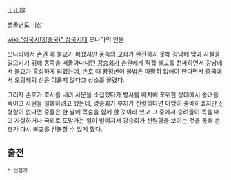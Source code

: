 王正辨

생몰년도 미상

[[wiki:"삼국시대(중국)" 삼국시대]] 오나라의 인물.

오나라에서 [[손권]] 때 불교가 퍼졌지만 풍속의 교화가 완전하지 못해 강남에 탑과 사찰을 일으키기 위해 동쪽을 떠돌아다니던 [[강승회]]가 손권에게 직접 불교를 전파하면서 강남에서 불교가 흥성하게 되었는데, [[손호]] 때 왕정변이 불법은 마땅히 없애야 한다면서 중국에서 오랑캐의 신은 이롭지 않다고 상소를 올렸다.

그러자 손호가 조서를 내려 사문을 소집했다가 병사를 배치해 포위한 상태에서 승려를 죽이고 사원을 철폐하려고 했는데, 강승회가 부처가 신령하다면 마땅히 숭배하겠지만 신령함이 없다면 중들은 한 날에 목숨을 함께 할 것이라 했고 그 중에서 승려들이 목을 매고 자살하거나 국외로 도망가는 일이 벌어져서 강승회가 신령함을 보이는 것을 통해 손호가 다시 불교를 신봉할 수 있게 했다.

== 출전 ==
 * 선험기
